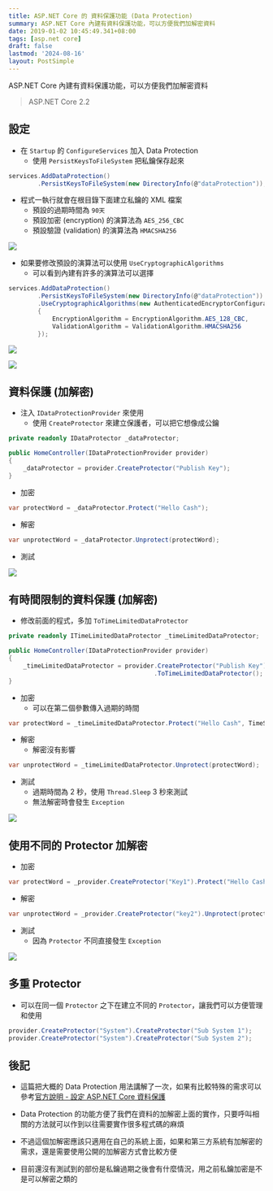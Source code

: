 ```yaml
---
title: ASP.NET Core 的 資料保護功能 (Data Protection)
summary: ASP.NET Core 內建有資料保護功能，可以方便我們加解密資料
date: 2019-01-02 10:45:49.341+08:00
tags: [asp.net core]
draft: false
lastmod: '2024-08-16'
layout: PostSimple
---
```


ASP.NET Core 內建有資料保護功能，可以方便我們加解密資料

> ASP.NET Core 2.2

## 設定

- 在 `Startup` 的 `ConfigureServices` 加入 Data Protection
  - 使用 `PersistKeysToFileSystem` 把私鑰保存起來

```csharp
services.AddDataProtection()
        .PersistKeysToFileSystem(new DirectoryInfo(@"dataProtection"));
```

- 程式一執行就會在根目錄下面建立私鑰的 XML 檔案
  - 預設的過期時間為 `90天`
  - 預設加密 (encryption) 的演算法為 `AES_256_CBC`
  - 預設驗證 (validation) 的演算法為 `HMACSHA256`

![](/static/images/404.webp)

- 如果要修改預設的演算法可以使用 `UseCryptographicAlgorithms`
  - 可以看到內建有許多的演算法可以選擇

```csharp
services.AddDataProtection()
        .PersistKeysToFileSystem(new DirectoryInfo(@"dataProtection"))
        .UseCryptographicAlgorithms(new AuthenticatedEncryptorConfiguration
        {
            EncryptionAlgorithm = EncryptionAlgorithm.AES_128_CBC,
            ValidationAlgorithm = ValidationAlgorithm.HMACSHA256
        });
```

![](/static/images/404.webp)

![](/static/images/404.webp)

## 資料保護 (加解密)

- 注入 `IDataProtectionProvider` 來使用
  - 使用 `CreateProtector` 來建立保護者，可以把它想像成公鑰

```csharp
private readonly IDataProtector _dataProtector;

public HomeController(IDataProtectionProvider provider)
{
    _dataProtector = provider.CreateProtector("Publish Key");
}
```

- 加密

```csharp
var protectWord = _dataProtector.Protect("Hello Cash");
```

- 解密

```csharp
var unprotectWord = _dataProtector.Unprotect(protectWord);
```

- 測試

![](/static/images/404.webp)

## 有時間限制的資料保護 (加解密)

- 修改前面的程式，多加 `ToTimeLimitedDataProtector`

```csharp
private readonly ITimeLimitedDataProtector _timeLimitedDataProtector;

public HomeController(IDataProtectionProvider provider)
{
    _timeLimitedDataProtector = provider.CreateProtector("Publish Key")
										.ToTimeLimitedDataProtector();
}
```

- 加密
  - 可以在第二個參數傳入過期的時間

```csharp
var protectWord = _timeLimitedDataProtector.Protect("Hello Cash", TimeSpan.FromSeconds(3));
```

- 解密
  - 解密沒有影響

```csharp
var unprotectWord = _timeLimitedDataProtector.Unprotect(protectWord);
```

- 測試
  - 過期時間為 2 秒，使用 `Thread.Sleep` 3 秒來測試
  - 無法解密時會發生 `Exception`

![](/static/images/404.webp)

## 使用不同的 Protector 加解密

- 加密

```csharp
var protectWord = _provider.CreateProtector("Key1").Protect("Hello Cash");
```

- 解密

```csharp
var unprotectWord = _provider.CreateProtector("key2").Unprotect(protectWord);
```

- 測試
  - 因為 `Protector` 不同直接發生 `Exception`

![](/static/images/404.webp)

## 多重 Protector

- 可以在同一個 `Protector` 之下在建立不同的 `Protector`，讓我們可以方便管理和使用

```csharp
provider.CreateProtector("System").CreateProtector("Sub System 1");
provider.CreateProtector("System").CreateProtector("Sub System 2");
```

## 後記

- 這篇把大概的 Data Protection 用法講解了一次，如果有比較特殊的需求可以參考[官方說明 - 設定 ASP.NET Core 資料保護](https://docs.microsoft.com/zh-tw/aspnet/core/security/data-protection/configuration/overview?view=aspnetcore-2.2)

- Data Protection 的功能方便了我們在資料的加解密上面的實作，只要呼叫相關的方法就可以作到以往需要實作很多程式碼的麻煩

- 不過這個加解密應該只適用在自己的系統上面，如果和第三方系統有加解密的需求，還是需要使用公開的加解密方式會比較方便

- 目前還沒有測試到的部份是私鑰過期之後會有什麼情況，用之前私鑰加密是不是可以解密之類的
